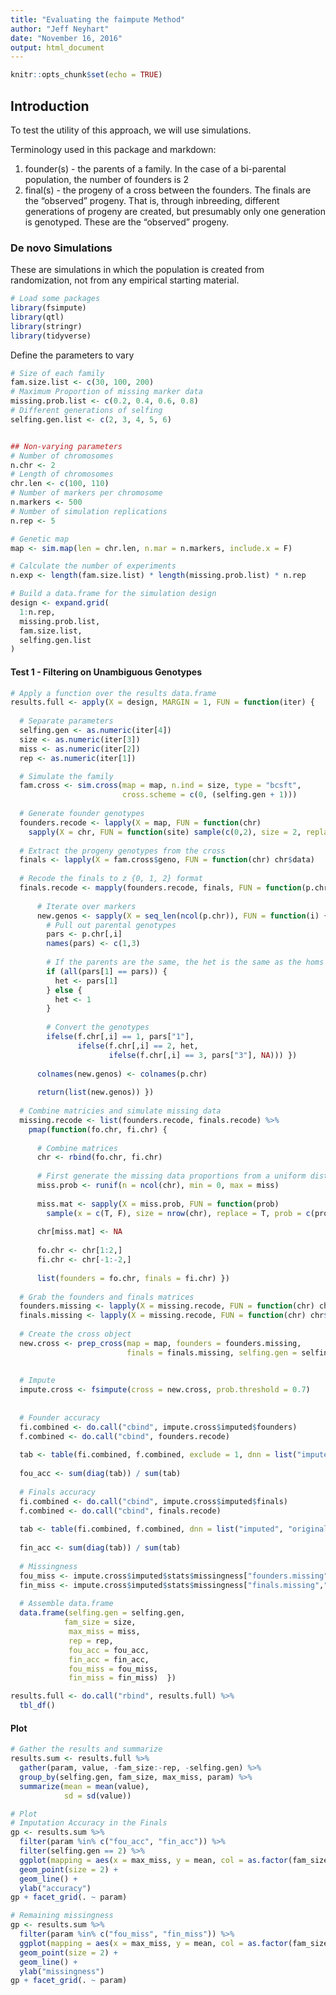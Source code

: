 ```yaml
---
title: "Evaluating the faimpute Method"
author: "Jeff Neyhart"
date: "November 16, 2016"
output: html_document
---
```


```r
knitr::opts_chunk$set(echo = TRUE)
```

## Introduction

To test the utility of this approach, we will use simulations.


Terminology used in this package and markdown:

1. founder(s) - the parents of a family. In the case of a bi-parental population,
the number of founders is 2
2. final(s) - the progeny of a cross between the founders. The finals are the
"observed" progeny. That is, through inbreeding, different generations of progeny
are created, but presumably only one generation is genotyped. These are the
"observed" progeny.


### De novo Simulations

These are simulations in which the population is created from randomization, not
from any empirical starting material.


```r

# Load some packages
library(fsimpute)
library(qtl)
library(stringr)
library(tidyverse)

```


Define the parameters to vary

```r

# Size of each family
fam.size.list <- c(30, 100, 200)
# Maximum Proportion of missing marker data
missing.prob.list <- c(0.2, 0.4, 0.6, 0.8)
# Different generations of selfing
selfing.gen.list <- c(2, 3, 4, 5, 6)


## Non-varying parameters
# Number of chromosomes
n.chr <- 2
# Length of chromosomes
chr.len <- c(100, 110)
# Number of markers per chromosome
n.markers <- 500
# Number of simulation replications
n.rep <- 5

# Genetic map
map <- sim.map(len = chr.len, n.mar = n.markers, include.x = F)

# Calculate the number of experiments
n.exp <- length(fam.size.list) * length(missing.prob.list) * n.rep

# Build a data.frame for the simulation design
design <- expand.grid(
  1:n.rep,
  missing.prob.list,
  fam.size.list,
  selfing.gen.list
)


```


#### Test 1 - Filtering on Unambiguous Genotypes


```r

# Apply a function over the results data.frame
results.full <- apply(X = design, MARGIN = 1, FUN = function(iter) {
  
  # Separate parameters
  selfing.gen <- as.numeric(iter[4])
  size <- as.numeric(iter[3])
  miss <- as.numeric(iter[2])
  rep <- as.numeric(iter[1])

  # Simulate the family
  fam.cross <- sim.cross(map = map, n.ind = size, type = "bcsft", 
                         cross.scheme = c(0, (selfing.gen + 1)))
  
  # Generate founder genotypes
  founders.recode <- lapply(X = map, FUN = function(chr)
    sapply(X = chr, FUN = function(site) sample(c(0,2), size = 2, replace = T)) )
  
  # Extract the progeny genotypes from the cross
  finals <- lapply(X = fam.cross$geno, FUN = function(chr) chr$data)
  
  # Recode the finals to z {0, 1, 2} format
  finals.recode <- mapply(founders.recode, finals, FUN = function(p.chr, f.chr) {
      
      # Iterate over markers
      new.genos <- sapply(X = seq_len(ncol(p.chr)), FUN = function(i) {
        # Pull out parental genotypes
        pars <- p.chr[,i]
        names(pars) <- c(1,3)
        
        # If the parents are the same, the het is the same as the homs
        if (all(pars[1] == pars)) {
          het <- pars[1]
        } else {
          het <- 1
        }
         
        # Convert the genotypes
        ifelse(f.chr[,i] == 1, pars["1"], 
               ifelse(f.chr[,i] == 2, het, 
                      ifelse(f.chr[,i] == 3, pars["3"], NA))) })
      
      colnames(new.genos) <- colnames(p.chr)
      
      return(list(new.genos)) })
  
  # Combine matricies and simulate missing data
  missing.recode <- list(founders.recode, finals.recode) %>%
    pmap(function(fo.chr, fi.chr) {
      
      # Combine matrices
      chr <- rbind(fo.chr, fi.chr)
      
      # First generate the missing data proportions from a uniform distribution
      miss.prob <- runif(n = ncol(chr), min = 0, max = miss)
      
      miss.mat <- sapply(X = miss.prob, FUN = function(prob) 
        sample(x = c(T, F), size = nrow(chr), replace = T, prob = c(prob, 1 - prob)))
      
      chr[miss.mat] <- NA
      
      fo.chr <- chr[1:2,]
      fi.chr <- chr[-1:-2,]
      
      list(founders = fo.chr, finals = fi.chr) })
  
  # Grab the founders and finals matrices
  founders.missing <- lapply(X = missing.recode, FUN = function(chr) chr$founders)
  finals.missing <- lapply(X = missing.recode, FUN = function(chr) chr$finals)
  
  # Create the cross object
  new.cross <- prep_cross(map = map, founders = founders.missing, 
                          finals = finals.missing, selfing.gen = selfing.gen)
  
  
  # Impute
  impute.cross <- fsimpute(cross = new.cross, prob.threshold = 0.7)
  
  
  # Founder accuracy
  fi.combined <- do.call("cbind", impute.cross$imputed$founders)
  f.combined <- do.call("cbind", founders.recode)
  
  tab <- table(fi.combined, f.combined, exclude = 1, dnn = list("imputed", "original"))
  
  fou_acc <- sum(diag(tab)) / sum(tab)
  
  # Finals accuracy
  fi.combined <- do.call("cbind", impute.cross$imputed$finals)
  f.combined <- do.call("cbind", finals.recode)
  
  tab <- table(fi.combined, f.combined, dnn = list("imputed", "original"))
  
  fin_acc <- sum(diag(tab)) / sum(tab)
  
  # Missingness
  fou_miss <- impute.cross$imputed$stats$missingness["founders.missing","mean"]
  fin_miss <- impute.cross$imputed$stats$missingness["finals.missing","mean"]
  
  # Assemble data.frame
  data.frame(selfing.gen = selfing.gen,
            fam_size = size,
             max_miss = miss,
             rep = rep,
             fou_acc = fou_acc,
             fin_acc = fin_acc,
             fou_miss = fou_miss,
             fin_miss = fin_miss)  })

results.full <- do.call("rbind", results.full) %>%
  tbl_df()


```
    

#### Plot


```r

# Gather the results and summarize
results.sum <- results.full %>% 
  gather(param, value, -fam_size:-rep, -selfing.gen) %>%
  group_by(selfing.gen, fam_size, max_miss, param) %>%
  summarize(mean = mean(value),
            sd = sd(value))

# Plot
# Imputation Accuracy in the Finals
gp <- results.sum %>%
  filter(param %in% c("fou_acc", "fin_acc")) %>%
  filter(selfing.gen == 2) %>%
  ggplot(mapping = aes(x = max_miss, y = mean, col = as.factor(fam_size))) + 
  geom_point(size = 2) + 
  geom_line() +
  ylab("accuracy")
gp + facet_grid(. ~ param)

# Remaining missingness
gp <- results.sum %>%
  filter(param %in% c("fou_miss", "fin_miss")) %>%
  ggplot(mapping = aes(x = max_miss, y = mean, col = as.factor(fam_size))) + 
  geom_point(size = 2) + 
  geom_line() +
  ylab("missingness")
gp + facet_grid(. ~ param)


```
